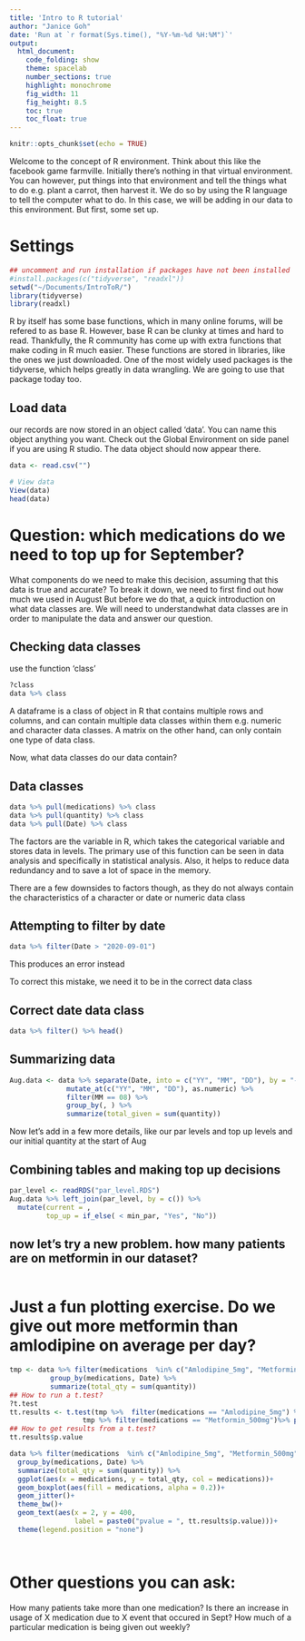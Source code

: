 ```yaml
---
title: 'Intro to R tutorial'
author: "Janice Goh"
date: 'Run at `r format(Sys.time(), "%Y-%m-%d %H:%M")`'
output:
  html_document:
    code_folding: show
    theme: spacelab
    number_sections: true
    highlight: monochrome
    fig_width: 11
    fig_height: 8.5
    toc: true
    toc_float: true
---
```


```r
knitr::opts_chunk$set(echo = TRUE)
```

Welcome to the concept of R environment. Think about this like the facebook game farmville. Initially there's nothing in that virtual environment. You can however, put things into that environment and tell the things what to do e.g. plant a carrot, then harvest it. We do so by using the R language to tell the computer what to do. In this case, we will be adding in our data to this environment. But first, some set up.

# Settings 

```r
## uncomment and run installation if packages have not been installed
#install.packages(c("tidyverse", "readxl"))
setwd("~/Documents/IntroToR/")
library(tidyverse)
library(readxl)
```

R by itself has some base functions, which in many online forums, will be refered to as base R. However, base R can be clunky at times and hard to read. Thankfully, the R community has come up with extra functions that make coding in R much easier. These functions are stored in libraries, like the ones we just downloaded. One of the most widely used packages is the tidyverse, which helps greatly in data wrangling. We are going to use that package today too. 


## Load data 

our records are now stored in an object called 'data'. You can name this object anything you want. Check out the Global Environment on side panel if you are using R studio. The data object should now appear there. 

```r
data <- read.csv("")

# View data 
View(data)
head(data)
```

# Question: which medications do we need to top up for September?

What components do we need to make this decision, assuming that this data is true and accurate? 
To break it down, we need to first find out how much we used in August
But before we do that, a quick introduction on what data classes are. We will need to understandwhat data classes are in order to manipulate the data and answer our question.

## Checking data classes 

use the function 'class' 

```r
?class
data %>% class
```

A dataframe is a class of object in R that contains multiple rows and columns, and can contain multiple data classes within them e.g. numeric and character data classes. A matrix on the other hand, can only contain one type of data class. 

Now, what data classes do our data contain?

## Data classes

```r
data %>% pull(medications) %>% class
data %>% pull(quantity) %>% class
data %>% pull(Date) %>% class

```

The factors are the variable in R, which takes the categorical variable and stores data in levels. The primary use of this function can be seen in data analysis and specifically in statistical analysis. Also, it helps to reduce data redundancy and to save a lot of space in the memory.

There are a few downsides to factors though, as they do not always contain the characteristics of a character or date or numeric data class 

## Attempting to filter by date 

```r
data %>% filter(Date > "2020-09-01")
```

This produces an error instead

To correct this mistake, we need it to be in the correct data class

## Correct date data class 

```r
data %>% filter() %>% head()

```


## Summarizing data 

```r
Aug.data <- data %>% separate(Date, into = c("YY", "MM", "DD"), by = "-") %>%
              mutate_at(c("YY", "MM", "DD"), as.numeric) %>%
              filter(MM == 08) %>%
              group_by(, ) %>% 
              summarize(total_given = sum(quantity))
```

Now let's add in a few more details, like our par levels and top up levels and our initial quantity at the start of Aug 

## Combining tables and making top up decisions 

```r
par_level <- readRDS("par_level.RDS")
Aug.data %>% left_join(par_level, by = c()) %>%
  mutate(current = ,
         top_up = if_else( < min_par, "Yes", "No"))

```

## now let's try a new problem. how many patients are on metformin in our dataset? 

```r

```

# Just a fun plotting exercise. Do we give out more metformin than amlodipine on average per day?

```r
tmp <- data %>% filter(medications  %in% c("Amlodipine_5mg", "Metformin_500mg")) %>%
          group_by(medications, Date) %>%
          summarize(total_qty = sum(quantity)) 
## How to run a t.test? 
?t.test
tt.results <- t.test(tmp %>%  filter(medications == "Amlodipine_5mg") %>% pull(total_qty), 
                  tmp %>% filter(medications == "Metformin_500mg")%>% pull(total_qty))
## How to get results from a t.test?
tt.results$p.value

data %>% filter(medications  %in% c("Amlodipine_5mg", "Metformin_500mg")) %>%
  group_by(medications, Date) %>%
  summarize(total_qty = sum(quantity)) %>%
  ggplot(aes(x = medications, y = total_qty, col = medications))+
  geom_boxplot(aes(fill = medications, alpha = 0.2))+
  geom_jitter()+
  theme_bw()+
  geom_text(aes(x = 2, y = 400, 
                label = paste0("pvalue = ", tt.results$p.value)))+
  theme(legend.position = "none")

  

```

# Other questions you can ask:
How many patients take more than one medication? 
Is there an increase in usage of X medication due to X event that occured in Sept? 
How much of a particular medication is being given out weekly? 

